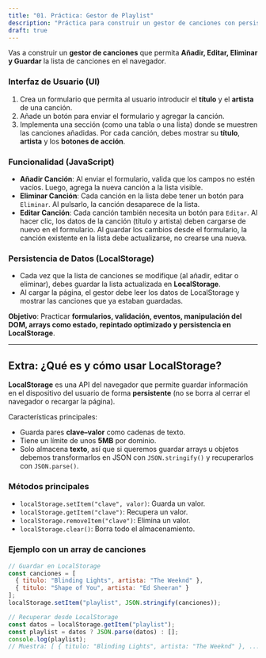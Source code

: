 ```yaml
---
title: "01. Práctica: Gestor de Playlist"
description: "Práctica para construir un gestor de canciones con persistencia de datos en el navegador."
draft: true
---
```


Vas a construir un **gestor de canciones** que permita **Añadir, Editar, Eliminar y Guardar** la lista de canciones en el navegador.

### Interfaz de Usuario (UI)

1.  Crea un formulario que permita al usuario introducir el **título** y el **artista** de una canción.
2.  Añade un botón para enviar el formulario y agregar la canción.
3.  Implementa una sección (como una tabla o una lista) donde se muestren las canciones añadidas. Por cada canción, debes mostrar su **título**, **artista** y los **botones de acción**.

### Funcionalidad (JavaScript)

-   **Añadir Canción**: Al enviar el formulario, valida que los campos no estén vacíos. Luego, agrega la nueva canción a la lista visible.
-   **Eliminar Canción**: Cada canción en la lista debe tener un botón para `Eliminar`. Al pulsarlo, la canción desaparece de la lista.
-   **Editar Canción**: Cada canción también necesita un botón para `Editar`. Al hacer clic, los datos de la canción (título y artista) deben cargarse de nuevo en el formulario. Al guardar los cambios desde el formulario, la canción existente en la lista debe actualizarse, no crearse una nueva.

### Persistencia de Datos (LocalStorage)

-   Cada vez que la lista de canciones se modifique (al añadir, editar o eliminar), debes guardar la lista actualizada en **LocalStorage**.
-   Al cargar la página, el gestor debe leer los datos de LocalStorage y mostrar las canciones que ya estaban guardadas.

**Objetivo**: Practicar **formularios, validación, eventos, manipulación del DOM, arrays como estado, repintado optimizado y persistencia en LocalStorage**.

---

## Extra: ¿Qué es y cómo usar LocalStorage?

**LocalStorage** es una API del navegador que permite guardar información en el dispositivo del usuario de forma **persistente** (no se borra al cerrar el navegador o recargar la página).

Características principales:

-   Guarda pares **clave–valor** como cadenas de texto.
-   Tiene un límite de unos **5MB** por dominio.
-   Solo almacena **texto**, así que si queremos guardar arrays u objetos debemos transformarlos en JSON con `JSON.stringify()` y recuperarlos con `JSON.parse()`.

### Métodos principales

-   `localStorage.setItem("clave", valor)`: Guarda un valor.
-   `localStorage.getItem("clave")`: Recupera un valor.
-   `localStorage.removeItem("clave")`: Elimina un valor.
-   `localStorage.clear()`: Borra todo el almacenamiento.

### Ejemplo con un array de canciones

```javascript
// Guardar en LocalStorage
const canciones = [
  { titulo: "Blinding Lights", artista: "The Weeknd" },
  { titulo: "Shape of You", artista: "Ed Sheeran" }
];
localStorage.setItem("playlist", JSON.stringify(canciones));

// Recuperar desde LocalStorage
const datos = localStorage.getItem("playlist");
const playlist = datos ? JSON.parse(datos) : [];
console.log(playlist); 
// Muestra: [ { titulo: "Blinding Lights", artista: "The Weeknd" }, ... ]
```
